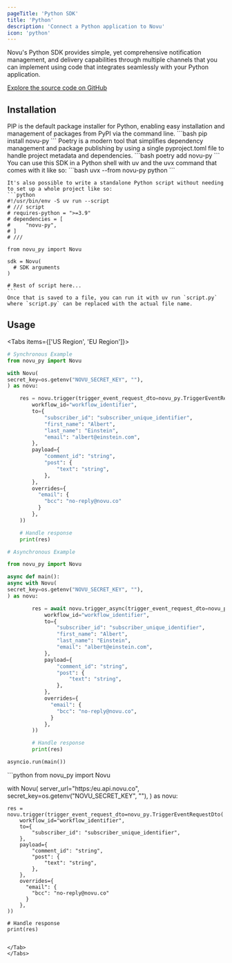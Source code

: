 ```yaml
---
pageTitle: 'Python SDK'
title: 'Python'
description: 'Connect a Python application to Novu'
icon: 'python'
---
```



Novu's Python SDK provides simple, yet comprehensive notification management, and delivery capabilities through multiple channels that you can implement using code that integrates seamlessly with your Python application.

[Explore the source code on GitHub](https://github.com/novuhq/novu-py)

## Installation

<Cards>
  <Card title="PIP">
    PIP is the default package installer for Python, enabling easy installation and management of packages from PyPI via the command line.
    ```bash
    pip install novu-py
    ```
  </Card>

<Card title="Poetry">
  Poetry is a modern tool that simplifies dependency management and package publishing by using a
  single pyproject.toml file to handle project metadata and dependencies. ```bash poetry add novu-py
  ```
</Card>

  <Card title="Shell and script usage with uv">
    You can use this SDK in a Python shell with uv and the uvx command that comes with it like so:
    ```bash
    uvx --from novu-py python
    ```

    It's also possible to write a standalone Python script without needing to set up a whole project like so:
    ```python
    #!/usr/bin/env -S uv run --script
    # /// script
    # requires-python = ">=3.9"
    # dependencies = [
    #     "novu-py",
    # ]
    # ///

    from novu_py import Novu

    sdk = Novu(
      # SDK arguments
    )

    # Rest of script here...
    ```
    Once that is saved to a file, you can run it with uv run `script.py` where `script.py` can be replaced with the actual file name.

  </Card>
</Cards>

## Usage

<Tabs items={['US Region', 'EU Region']}>
<Tab value="US Region">
```python
# Synchronous Example
from novu_py import Novu

with Novu(
secret_key=os.getenv("NOVU_SECRET_KEY", ""),
) as novu:

    res = novu.trigger(trigger_event_request_dto=novu_py.TriggerEventRequestDto(
        workflow_id="workflow_identifier",
        to={
            "subscriber_id": "subscriber_unique_identifier",
            "first_name": "Albert",
            "last_name": "Einstein",
            "email": "albert@einstein.com",
        },
        payload={
            "comment_id": "string",
            "post": {
                "text": "string",
            },
        },
        overrides={
          "email": {
            "bcc": "no-reply@novu.co"
          }
        },
    ))

    # Handle response
    print(res)

# Asynchronous Example

from novu_py import Novu

async def main():
async with Novu(
secret_key=os.getenv("NOVU_SECRET_KEY", ""),
) as novu:

        res = await novu.trigger_async(trigger_event_request_dto=novu_py.TriggerEventRequestDto(
            workflow_id="workflow_identifier",
            to={
                "subscriber_id": "subscriber_unique_identifier",
                "first_name": "Albert",
                "last_name": "Einstein",
                "email": "albert@einstein.com",
            },
            payload={
                "comment_id": "string",
                "post": {
                    "text": "string",
                },
            },
            overrides={
              "email": {
                "bcc": "no-reply@novu.co",
              }
            },
        ))

        # Handle response
        print(res)

asyncio.run(main())

````
</Tab>
<Tab value="EU Region">
```python
from novu_py import Novu

with Novu(
    server_url="https:/eu.api.novu.co",
    secret_key=os.getenv("NOVU_SECRET_KEY", ""),
) as novu:

    res = novu.trigger(trigger_event_request_dto=novu_py.TriggerEventRequestDto(
        workflow_id="workflow_identifier",
        to={
            "subscriber_id": "subscriber_unique_identifier",
        },
        payload={
            "comment_id": "string",
            "post": {
                "text": "string",
            },
        },
        overrides={
          "email": {
            "bcc": "no-reply@novu.co"
          }
        },
    ))

    # Handle response
    print(res)
````

</Tab>
</Tabs>
